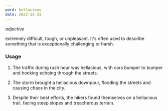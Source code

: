 ```yaml
---
word: hellacious
date: 2022-12-31
---
```


*adjective*


extremely difficult, tough, or unpleasant. It's often used to describe something that is exceptionally challenging or harsh.


<TextToSpeech text='hellacious' />

### Usage

1. The traffic during rush hour was hellacious, with cars bumper to bumper and honking echoing through the streets.

2. The storm brought a hellacious downpour, flooding the streets and causing chaos in the city.

3. Despite their best efforts, the hikers found themselves on a hellacious trail, facing steep slopes and treacherous terrain.